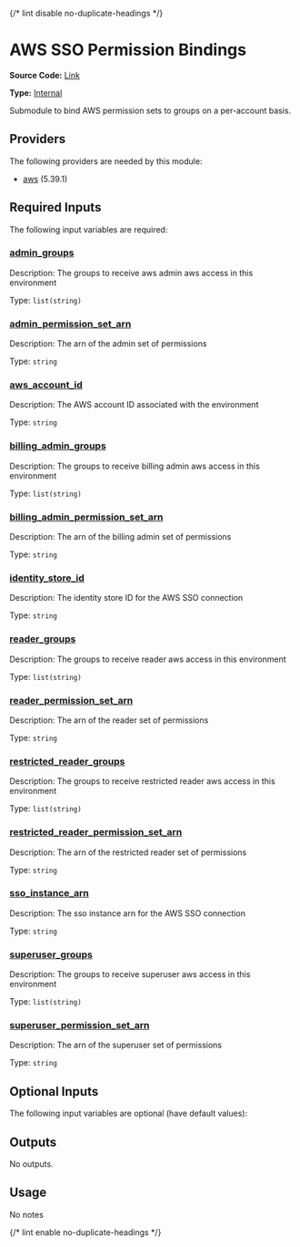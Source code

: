 {/* lint disable no-duplicate-headings */}

# AWS SSO Permission Bindings

**Source Code:** [Link](https://github.com/Panfactum/stack/tree/__currentPanfactumVersion__/packages/terraform/aws_account_permission_binding)

**Type:** [Internal](./overview)

Submodule to bind AWS permission sets to groups
on a per-account basis.

## Providers

The following providers are needed by this module:

* [aws](https://registry.terraform.io/providers/hashicorp/aws/5.39.1/docs) (5.39.1)

## Required Inputs

The following input variables are required:

### <a name="input_admin_groups" /> [admin\_groups](#input_admin_groups)

Description: The groups to receive aws admin aws access in this environment

Type: `list(string)`

### <a name="input_admin_permission_set_arn" /> [admin\_permission\_set\_arn](#input_admin_permission_set_arn)

Description: The arn of the admin set of permissions

Type: `string`

### <a name="input_aws_account_id" /> [aws\_account\_id](#input_aws_account_id)

Description: The AWS account ID associated with the environment

Type: `string`

### <a name="input_billing_admin_groups" /> [billing\_admin\_groups](#input_billing_admin_groups)

Description: The groups to receive billing admin aws access in this environment

Type: `list(string)`

### <a name="input_billing_admin_permission_set_arn" /> [billing\_admin\_permission\_set\_arn](#input_billing_admin_permission_set_arn)

Description: The arn of the billing admin set of permissions

Type: `string`

### <a name="input_identity_store_id" /> [identity\_store\_id](#input_identity_store_id)

Description: The identity store ID for the AWS SSO connection

Type: `string`

### <a name="input_reader_groups" /> [reader\_groups](#input_reader_groups)

Description: The groups to receive reader aws access in this environment

Type: `list(string)`

### <a name="input_reader_permission_set_arn" /> [reader\_permission\_set\_arn](#input_reader_permission_set_arn)

Description: The arn of the reader set of permissions

Type: `string`

### <a name="input_restricted_reader_groups" /> [restricted\_reader\_groups](#input_restricted_reader_groups)

Description: The groups to receive restricted reader aws access in this environment

Type: `list(string)`

### <a name="input_restricted_reader_permission_set_arn" /> [restricted\_reader\_permission\_set\_arn](#input_restricted_reader_permission_set_arn)

Description: The arn of the restricted reader set of permissions

Type: `string`

### <a name="input_sso_instance_arn" /> [sso\_instance\_arn](#input_sso_instance_arn)

Description: The sso instance arn for the AWS SSO connection

Type: `string`

### <a name="input_superuser_groups" /> [superuser\_groups](#input_superuser_groups)

Description: The groups to receive superuser aws access in this environment

Type: `list(string)`

### <a name="input_superuser_permission_set_arn" /> [superuser\_permission\_set\_arn](#input_superuser_permission_set_arn)

Description: The arn of the superuser set of permissions

Type: `string`

## Optional Inputs

The following input variables are optional (have default values):

## Outputs

No outputs.

## Usage

No notes

{/* lint enable no-duplicate-headings */}
